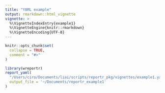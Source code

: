 ```yaml
---
title: "YAML example"
output: rmarkdown::html_vignette
vignette: >
  %\VignetteIndexEntry{example1}
  %\VignetteEngine{knitr::rmarkdown}
  %\VignetteEncoding{UTF-8}
---
```


```r
knitr::opts_chunk$set(
  collapse = TRUE,
  comment = "#>"
)
```

```r
library(wreportr)
report_yaml(
  "/Users/ciro/Documents/liai/scripts/reportr_pkg/vignettes/example1.yaml",
  output_file = '~/Documents/reportr_example1'
)
```
